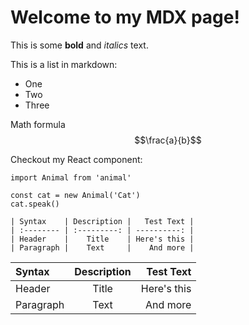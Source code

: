 # Welcome to my MDX page!

This is some **bold** and _italics_ text.

This is a list in markdown:

- One
- Two
- Three

Math formula $$\frac{a}{b}$$

Checkout my React component:

```tsx aria-label="awesome.tsx"
import Animal from 'animal'

const cat = new Animal('Cat')
cat.speak()
```

```mdx aria-label="table.mdx"
| Syntax    | Description |   Test Text |
| :-------- | :---------: | ----------: |
| Header    |    Title    | Here's this |
| Paragraph |    Text     |    And more |
```

| Syntax    | Description |   Test Text |
| :-------- | :---------: | ----------: |
| Header    |    Title    | Here's this |
| Paragraph |    Text     |    And more |
